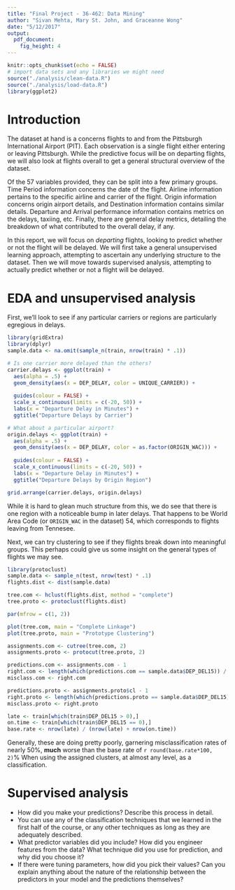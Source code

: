 ```yaml
---
title: "Final Project - 36-462: Data Mining"
author: "Sivan Mehta, Mary St. John, and Graceanne Wong"
date: "5/12/2017"
output: 
  pdf_document:
    fig_height: 4
---
```


```r
knitr::opts_chunk$set(echo = FALSE)
# import data sets and any libraries we might need
source("./analysis/clean-data.R")
source("./analysis/load-data.R")
library(ggplot2)
```

# Introduction

The dataset at hand is a concerns flights to and from the Pittsburgh International Airport (PIT). Each observation is a single flight either entering or leaving Pittsburgh. While the predictive focus will be on departing flights, we will also look at flights overall to get a general structural overview of the dataset.

Of the 57 variables provided, they can be split into a few primary groups. Time Period information concerns the date of the flight. Airline information pertains to the specific airline and carrier of the flight. Origin information concerns origin airport details, and Destination information contains similar details. Departure and Arrival performance information contains metrics on the delays, taxiing, etc. Finally, there are general delay metrics, detailing the breakdown of what contributed to the overall delay, if any.

In this report, we will focus on *departing* flights, looking to predict whether or not the flight will be delayed. We will first take a general unsupervised learning approach, attempting to ascertain any underlying structure to the dataset. Then we will move towards supervised analysis, attempting to actually predict whether or not a flight will be delayed.

# EDA and unsupervised analysis

First, we'll look to see if any particular carriers or regions are particularly egregious in delays.

```r
library(gridExtra)
library(dplyr)
sample.data <- na.omit(sample_n(train, nrow(train) * .1))

# Is one carrier more delayed than the others?
carrier.delays <- ggplot(train) +
  aes(alpha = .5) + 
  geom_density(aes(x = DEP_DELAY, color = UNIQUE_CARRIER)) +
  
  guides(colour = FALSE) + 
  scale_x_continuous(limits = c(-20, 50)) +
  labs(x = "Departure Delay in Minutes") +
  ggtitle("Departure Delays by Carrier")

# What about a particular airport?
origin.delays <- ggplot(train) +
  aes(alpha = .5) + 
  geom_density(aes(x = DEP_DELAY, color = as.factor(ORIGIN_WAC))) +
  
  guides(colour = FALSE) + 
  scale_x_continuous(limits = c(-20, 50)) +
  labs(x = "Departure Delay in Minutes") +
  ggtitle("Departure Delays by Origin Region")

grid.arrange(carrier.delays, origin.delays)
```

While it is hard to glean much structure from this, we do see that there is one region with a noticeable bump in later delays. That happens to be World Area Code (or `ORIGIN_WAC` in the dataset) 54, which corresponds to flights leaving from Tennesee.

Next, we can try clustering to see if they flights break down into meaningful groups. This perhaps could give us some insight on the general types of flights we may see.

```r
library(protoclust)
sample.data <- sample_n(test, nrow(test) * .1)
flights.dist <- dist(sample.data)

tree.com <- hclust(flights.dist, method = "complete")
tree.proto <- protoclust(flights.dist)

par(mfrow = c(1, 2))

plot(tree.com, main = "Complete Linkage")
plot(tree.proto, main = "Prototype Clustering")

assignments.com <- cutree(tree.com, 2)
assignments.proto <- protocut(tree.proto, 2)

predictions.com <- assignments.com - 1
right.com <- length(which(predictions.com == sample.data$DEP_DEL15)) / nrow(sample.data)
misclass.com <- right.com

predictions.proto <- assignments.proto$cl - 1
right.proto <- length(which(predictions.proto == sample.data$DEP_DEL15)) / nrow(sample.data)
misclass.proto <- right.proto

late <- train[which(train$DEP_DEL15 > 0),]
on.time <- train[which(train$DEP_DEL15 == 0),]
base.rate <- nrow(late) / (nrow(late) + nrow(on.time))
```

Generally, these are doing pretty poorly, garnering misclassification rates of nearly 50%, **much** worse than the base rate of `r round(base.rate*100, 2)`% When using the assigned clusters, at almost any level, as a classification.

# Supervised analysis

- How did you make your predictions? Describe this process in detail.
- You can use any of the classification techniques that we learned in the first half of the course, or any other techniques as long as they are adequately described.
- What predictor variables did you include? How did you engineer features from the data? What technique did you use for prediction, and why did you choose it?
- If there were tuning parameters, how did you pick their values? Can you explain anything about the nature of the relationship between the predictors in your model and the predictions themselves?

